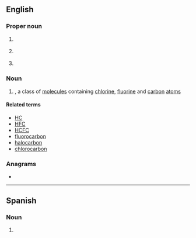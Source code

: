 ==English==
{{wikipedia}}
===Proper noun===
{{en-proper noun}}

# {{lb|en|soccer}} {{initialism of|en|{{w|Chelsea Football Club}}}}
# {{lb|en|US}} {{init of|en|{{w|Combined Federal Campaign}}}}
# {{lb|en|business}} {{init of|en|{{w|Controlled Foreign Corporation}}}}

===Noun===
{{en-noun}}

# {{lb|en|organic chemistry}} {{initialism of|en|chlorofluorocarbon|nodot=1}}, a class of [[molecule]]s containing [[chlorine]], [[fluorine]] and [[carbon]] [[atom]]s

====Related terms====
{{sense|chlorofluorocarbon}}
* [[HC]]
* [[HFC]]
* [[HCFC]]
* [[fluorocarbon]]
* [[halocarbon]]
* [[chlorocarbon]]

===Anagrams===
* {{anagrams|en|a=ccf|CCF|Ccf|FCC|ccf|fcc}}

----

==Spanish==

===Noun===
{{es-noun|m|CFC}}

# {{lb|es|organic chemistry}} {{initialism of|es|clorofluorocarbono}}